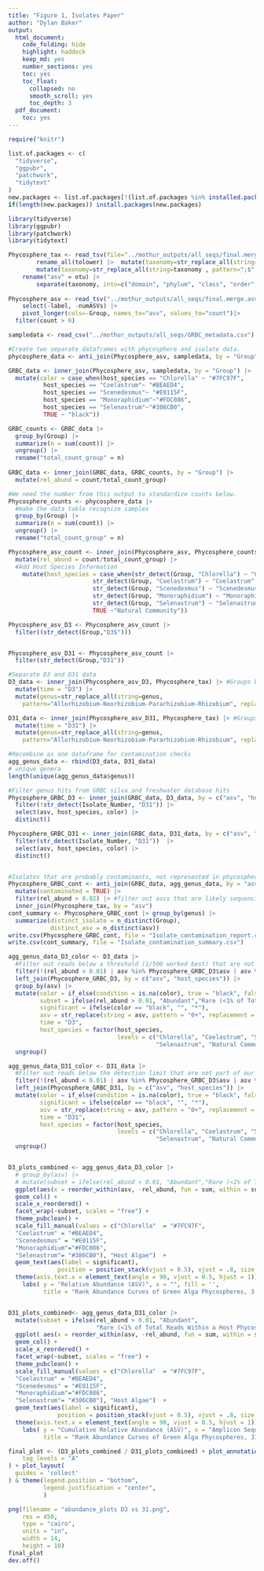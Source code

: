 ```yaml
---
title: "Figure 1, Isolates Paper"
author: "Dylan Baker"
output:
  html_document:
    code_folding: hide
    highlight: haddock
    keep_md: yes
    number_sections: yes
    toc: yes
    toc_float:
      collapsed: no
      smooth_scroll: yes
      toc_depth: 3
  pdf_document:
    toc: yes
---
```

```r
require("knitr")

list.of.packages <- c(
  "tidyverse",
  "ggpubr",
  "patchwork",
  "tidytext"
)
new.packages <- list.of.packages[!(list.of.packages %in% installed.packages()[,"Package"])] 
if(length(new.packages)) install.packages(new.packages)

library(tidyverse)
library(ggpubr)
library(patchwork)
library(tidytext)


```

``` r
Phycosphere_tax <- read_tsv(file="../mothur_outputs/all_seqs/final.merge.asv.ASV.cons.taxonomy") |>
		rename_all(tolower) |>  mutate(taxonomy=str_replace_all(string=taxonomy, pattern="\\(\\d*\\)", replacement="")) |>
		mutate(taxonomy=str_replace_all(string=taxonomy , pattern=";$", replacement="")) |>
    rename("asv" = otu) |>
		separate(taxonomy, into=c("domain", "phylum", "class", "order", "family", "genus"), sep=";")
	
Phycosphere_asv <- read_tsv("../mothur_outputs/all_seqs/final.merge.asv.shared", col_types=cols(Group=col_character())) |>
	select(-label, -numASVs) |>
 	pivot_longer(cols=-Group, names_to="asv", values_to="count")|>
  filter(count > 0)

sampledata <- read_csv("../mothur_outputs/all_seqs/GRBC_metadata.csv")

#Create two separate dataframes with phycosphere and isolate data.
phycosphere_data <- anti_join(Phycosphere_asv, sampledata, by = "Group")

GRBC_data <- inner_join(Phycosphere_asv, sampledata, by = "Group") |>
  mutate(color = case_when(host_species == "Chlorella" ~ "#7FC97F",
          host_species == "Coelastrum"~ "#BEAED4",
          host_species == "Scenedesmus"~ "#E0115F",
          host_species == "Monoraphidium"~"#FDC086",
          host_species == "Selenastrum"~"#386CB0", 
          TRUE ~ "black"))

GRBC_counts <- GRBC_data |> 
  group_by(Group) |>
  summarize(n = sum(count)) |>
  ungroup() |>
  rename("total_count_group" = n)
                              
GRBC_data <- inner_join(GRBC_data, GRBC_counts, by = "Group") |>
  mutate(rel_abund = count/total_count_group)

#We need the number from this output to standardize counts below.
Phycosphere_counts <- phycosphere_data |>
  #make the data table recognize samples
  group_by(Group) |>
  summarize(n = sum(count)) |>
  ungroup() |>
  rename("total_count_group" = n)

Phycosphere_asv_count <- inner_join(Phycosphere_asv, Phycosphere_counts, by = "Group") |>
  mutate(rel_abund = count/total_count_group) |>
  #Add Host Species Information
    mutate(host_species = case_when(str_detect(Group, "Chlorella") ~ "Chlorella",
                        str_detect(Group, "Coelastrum") ~ "Coelastrum",
                        str_detect(Group, "Scenedesmus") ~ "Scenedesmus",
                        str_detect(Group, "Monoraphidium") ~ "Monoraphidium",
                        str_detect(Group, "Selenastrum") ~ "Selenastrum",
                        TRUE ~"Natural Community"))

Phycosphere_asv_D3 <- Phycosphere_asv_count |> 
  filter((str_detect(Group,"D3$")))


Phycosphere_asv_D31 <- Phycosphere_asv_count |> 
  filter(str_detect(Group,"D31"))

```


```r
#Separate D3 and D31 data
D3_data <- inner_join(Phycosphere_asv_D3, Phycosphere_tax) |> #Groups by asv automatically
  mutate(time = "D3") |>
  mutate(genus=str_replace_all(string=genus,
    pattern="Allorhizobium-Neorhizobium-Pararhizobium-Rhizobium", replacement="A-N-P-R")) 

D31_data <- inner_join(Phycosphere_asv_D31, Phycosphere_tax) |> #Groups by otu automatically
  mutate(time = "D31") |>
  mutate(genus=str_replace_all(string=genus,
    pattern="Allorhizobium-Neorhizobium-Pararhizobium-Rhizobium", replacement="A-N-P-R")) 

#Recombine as one dataframe for contamination checks
agg_genus_data <- rbind(D3_data, D31_data)
# unique genera
length(unique(agg_genus_data$genus)) 

```

```r

#Filter genus hits from GRBC silva and freshwater database hits
Phycosphere_GRBC_D3 <- inner_join(GRBC_data, D3_data, by = c("asv", "host_species")) |>
  filter(!str_detect(Isolate_Number, "D31")) |>
  select(asv, host_species, color) |>
  distinct() 

Phycosphere_GRBC_D31 <- inner_join(GRBC_data, D31_data, by = c("asv", "host_species")) |>
  filter(str_detect(Isolate_Number, "D31"))  |>
  select(asv, host_species, color) |>
  distinct()


#Isolates that are probably contaminants, not represented in phycosphere data
Phycosphere_GRBC_cont <- anti_join(GRBC_data, agg_genus_data, by = "asv") |>
  mutate(contaminated = TRUE) |> 
  filter(rel_abund > 0.02) |> #filter out asvs that are likely sequencing error or true contamination.
  inner_join(Phycosphere_tax, by = "asv")
cont_summary <- Phycosphere_GRBC_cont |> group_by(genus) |>
  summarize(distinct_isolate = n_distinct(Group),
            distinct_asv = n_distinct(asv))
write.csv(Phycosphere_GRBC_cont, file = "Isolate_contamination_report.csv")
write.csv(cont_summary, file = "Isolate_contamination_summary.csv")

agg_genus_data_D3_color <- D3_data |> 
  #Filter out reads below a threshold (1/500 worked best) that are not part of our isolate collection
  filter(!(rel_abund < 0.01) | asv %in% Phycosphere_GRBC_D3$asv | asv %in% Phycosphere_GRBC_D31$asv) |>
  left_join(Phycosphere_GRBC_D3, by = c("asv", "host_species")) |>
  group_by(asv) |>
  mutate(color = if_else(condition = is.na(color), true = "black", false = color),
         subset = ifelse(rel_abund > 0.01, "Abundant","Rare (<1% of Total Reads Within a Host Phycosphere)"),
         significant = ifelse(color == "black", "", "*"),
         asv = str_replace(string = asv, pattern = "0+", replacement = ''),
         time = "D3",
         host_species = factor(host_species, 
                               levels = c("Chlorella", "Coelastrum", "Scenedesmus", "Monoraphidium", 
                                          "Selenastrum", "Natural Community"))) |>
  ungroup()

agg_genus_data_D31_color <- D31_data |> 
  #Filter out reads below the detection limit that are not part of our isolate collection
  filter(!(rel_abund < 0.01) | asv %in% Phycosphere_GRBC_D3$asv | asv %in% Phycosphere_GRBC_D31$asv) |>
  left_join(Phycosphere_GRBC_D31, by = c("asv", "host_species")) |>
  mutate(color = if_else(condition = is.na(color), true = "black", false = color),
         significant = ifelse(color == "black", "", "*"),
         asv = str_replace(string = asv, pattern = "0+", replacement = ''),
         time = "D31",
         host_species = factor(host_species, 
                               levels = c("Chlorella", "Coelastrum", "Scenedesmus", "Monoraphidium", 
                                          "Selenastrum", "Natural Community"))) |>
  ungroup()


D3_plots_combined <- agg_genus_data_D3_color |>
  # group_by(asv) |>
  # mutate(subset = ifelse(rel_abund > 0.01, "Abundant","Rare (<1% of Total Reads Within a Host Phycosphere)")) |>
  ggplot(aes(x = reorder_within(asv, -rel_abund, fun = sum, within = subset), y = rel_abund, fill = host_species)) +
  geom_col() +
  scale_x_reordered() +
  facet_wrap(~subset, scales = "free") +
  theme_pubclean() +
  scale_fill_manual(values = c("Chlorella"  = "#7FC97F",
  "Coelastrum" = "#BEAED4",
  "Scenedesmus" = "#E0115F",
  "Monoraphidium"="#FDC086",
  "Selenastrum"= "#386CB0"), "Host Algae")  +
  geom_text(aes(label = significant), 
              position = position_stack(vjust = 0.5), vjust = .8, size = 20 / .pt) +
  theme(axis.text.x = element_text(angle = 90, vjust = 0.5, hjust = 1)) +
    labs( y = "Relative Abundance (ASV)", x = "", fill = '',
          title = "Rank Abundance Curves of Green Alga Phycospheres, 3 Days Post Introduction to Pond Water")


D31_plots_combined<- agg_genus_data_D31_color |> 
  mutate(subset = ifelse(rel_abund > 0.01, "Abundant",
                         "Rare (<1% of Total Reads Within a Host Phycosphere)")) |>
  ggplot( aes(x = reorder_within(asv, -rel_abund, fun = sum, within = subset), y = rel_abund, fill = host_species)) +
  geom_col() +
  scale_x_reordered() +
  facet_wrap(~subset, scales = "free") +
  theme_pubclean() +
  scale_fill_manual(values = c("Chlorella"  = "#7FC97F",
  "Coelastrum" = "#BEAED4",
  "Scenedesmus" = "#E0115F",
  "Monoraphidium"="#FDC086",
  "Selenastrum"= "#386CB0"), "Host Algae")  +
  geom_text(aes(label = significant), 
              position = position_stack(vjust = 0.5), vjust = .8, size = 20 / .pt) +
  theme(axis.text.x = element_text(angle = 90, vjust = 0.5, hjust = 1)) +
    labs( y = "Cumulative Relative Abundance (ASV)", x = "Amplicon Sequence Variant", fill = '',
          title = "Rank Abundance Curves of Green Alga Phycospheres, 31 Days Post Introduction to Pond Water") 

final_plot <- (D3_plots_combined / D31_plots_combined) + plot_annotation(
    tag_levels = "A"
) + plot_layout(
  guides = 'collect'  
) & theme(legend.position = "bottom",
          legend.justification = "center",
          )

png(filename = "abundance_plots D3 vs 31.png",
    res = 450,
    type = "cairo",
    units = "in",
    width = 14,
    height = 10)
final_plot
dev.off()

```




